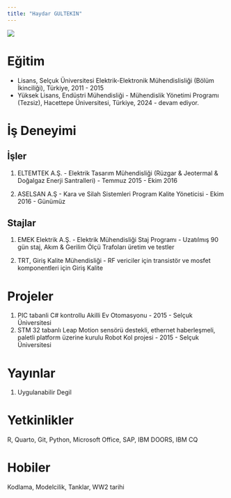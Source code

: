```yaml
---
title: "Haydar GULTEKIN"
---
```


![](images/IMG_3488.jpg)

# Eğitim

-   Lisans, Selçuk Üniversitesi Elektrik-Elektronik Mühendislisliği (Bölüm İkinciliği), Türkiye, 2011 - 2015
-   Yüksek Lisans, Endüstri Mühendisliği - Mühendislik Yönetimi Programı (Tezsiz), Hacettepe Üniversitesi, Türkiye, 2024 - devam ediyor.

# İş Deneyimi

## İşler

1.  ELTEMTEK A.Ş. - Elektrik Tasarım Mühendisliği (Rüzgar & Jeotermal & Doğalgaz Enerji Santralleri) - Temmuz 2015 - Ekim 2016

2.  ASELSAN A.Ş - Kara ve Silah Sistemleri Program Kalite Yöneticisi - Ekim 2016 - Günümüz

## Stajlar

1.  EMEK Elektrik A.Ş. - Elektrik Mühendisliği Staj Programı - Uzatılmış 90 gün staj, Akım & Gerilim Ölçü Trafoları üretim ve testler

2.  TRT, Giriş Kalite Mühendisliği - RF vericiler için transistör ve mosfet komponentleri için Giriş Kalite

# Projeler

1.  PIC tabanli C# kontrollu Akilli Ev Otomasyonu - 2015 - Selçuk Üniversitesi
2.  STM 32 tabanlı Leap Motion sensörü destekli, ethernet haberleşmeli, paletli platform üzerine kurulu Robot Kol projesi - 2015 - Selçuk Üniversitesi

# Yayınlar

1.  Uygulanabilir Degil

# Yetkinlikler

R, Quarto, Git, Python, Microsoft Office, SAP, IBM DOORS, IBM CQ

# Hobiler

Kodlama, Modelcilik, Tanklar, WW2 tarihi
